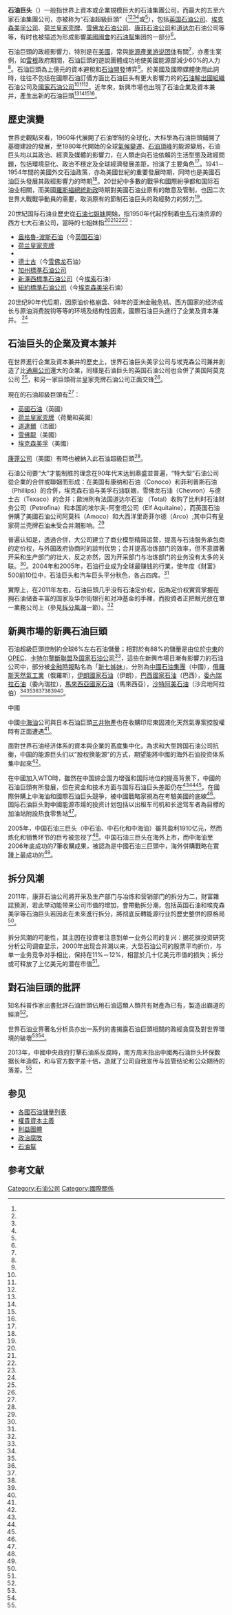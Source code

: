 {{NoteTA|G1=地名|G2=PP|G3=CR}}
'''石油巨头'''（{{lang-en|Big Oil}}）一般指世界上資本或企業規模巨大的石油集團公司，而最大的五至六家石油集團公司，亦被称为“石油超級巨頭”（{{lang-en|supermajor}}<REF name="reut1808"/><REF name="nyt2206"/><REF name="bw29906"/><REF name="AutoU5-1"/>或{{lang|en|super major}}<REF name="王才良2003"/>），包括[[英国石油公司|英国石油公司]]、[[埃克森美孚公司|埃克森美孚公司]]、[[荷兰皇家壳牌|荷兰皇家壳牌]]、[[雪佛龙石油公司|雪佛龙石油公司]]、[[康菲石油公司|康菲石油公司]]和[[道达尔|道达尔]]石油公司等等，有时也被描述为形成影響[[美國國會|美國國會]]的[[石油幫|石油幫]]集团的一部分<ref name="Yetiv2011"/>。

石油巨頭的政經影響力，特別是在[[美國|美國]]，常與[[能源產業|能源產業]][[游说团体|游说团体]]有關<REF name="AutoNW-1"/>，亦產生{{link-en|企業貪腐|Corporate_crime}}案例，如[[雷根|雷根]]政府期間，石油巨頭的遊說團體成功地使美國能源部減少60%的人力<REF name="Clinard1990"/>。石油巨頭為上億元的資本避稅和[[能源开发|石油開發]]博弈<REF name="AutoNW-2"/>。於美國及國際媒體使用此詞時，往往不包括在國際石油訂價方面比石油巨头有更大影響力的的[[石油輸出國組織|石油輸出國組織]]石油公司及[[國家石油公司|國家石油公司]]<REF name="AutoNW-3"/><REF name="AutoNW-4"/><REF name="AutoNW-5"/>。近年來，新興市場也出現了石油企業及資本兼并，產生出新的石油巨頭<REF name="ft"/><REF name="AutoNW-7"/><REF name="NSS-01"/><REF name="NSS-02"/>。

==歷史演變==
世界史觀點來看，1960年代展開了石油宰制的全球化，大科學為石油巨頭鋪開了基礎建設的發展，至1980年代開始的全球[[氣候變遷|氣候變遷]]、[[石油頂峰|石油頂峰]]的能源變局，石油巨头均以其政治、經濟及媒體的影響力，在人類走向石油依賴的生活型態及政經問題，包括環境惡化、政治不穩定及全球經濟發展差距，扮演了主要角色<REF name="Black2012"/>。1941－1954年間的美國外交石油政策，亦為美國世紀的重要發展時期，同時也是美國石油巨头發展其政經影響力的時期<REF name="Painter1986"/>。20世紀中多數的戰爭和國際紛爭都和国际石油业相關，而美國[[富兰克林·德拉诺·罗斯福|羅斯福總統]][[羅斯福新政|新政]]時期對美國石油业原有的敵意及管制，也因二次世界大戰戰爭動員的需要，取消原有的節制石油巨头的政經勢力的努力<REF name="Yergin1993"/>。

20世紀国际石油业歷史從[[石油七姐妹|石油七姐妹]]開始，指1950年代起控制着[[中东|中东]]石油资源的西方七大石油公司，當時的七姐妹指<REF name="AutoNW-6"/><REF name="Davis2006"/><REF name="Seddon2004"/><REF name="桑普森协力·任1979"/>：

* [[盎格魯-波斯石油|盎格魯-波斯石油]]（今[[英国石油|英国石油]]）
* [[荷兰皇家壳牌|荷兰皇家壳牌]]
* {{link-en|海灣石油|Gulf Oil}}
* [[德士古|德士古]]（今[[雪佛龙|雪佛龙]]石油）
* [[加州標準石油公司|加州標準石油公司]]
* [[新澤西標準石油公司|新澤西標準石油公司]]（今[[埃索|埃索]]石油）
* [[紐約標準石油公司|紐約標準石油公司]]（今[[埃克森美孚|埃克森美孚]]石油）

20世纪90年代后期，因原油价格崩盘、98年的亚洲金融危机、西方国家的经济成长与原油消费脱钩等等的环境及结构性因素，國際石油巨头進行了企業及資本兼并。
<ref name="Sanati2011"/>

==石油巨头的企業及資本兼并==
在世界進行企業及資本兼并的歷史上，世界石油巨头美孚公司与埃克森公司兼并創造了比[[通用公司|通用公司]]還大的企業，同樣是石油巨头的英国石油公司也合併了美国阿莫克公司
<REF name="小岛郁夫2001"/>，和另一家巨頭荷兰皇家壳牌石油公司正面交锋<REF name="迪瓦恩2004"/>。

現在的石油超級巨頭有<ref name=reut1808/>：
* [[英國石油|英國石油]]（英國）
* [[荷兰皇家壳牌|荷兰皇家壳牌]]（荷蘭和英國）
* [[道達爾|道達爾]]（法國）
* [[雪佛龍|雪佛龍]]（美國）
* [[埃克森美孚|埃克森美孚]]（美國）

[[康菲公司|康菲公司]]（美國）有時也被納入此石油超級巨頭<ref name=bw29906/>。

石油公司要“大”才能制胜的理念在90年代末达到鼎盛並普遍，“特大型”石油公司從企業的合併或聯姻而形成：在美国有康纳和石油（Conoco）和菲利普斯石油（Phillips）的合併，埃克森石油与美孚石油联姻，雪佛龙石油（Chevron）与德士古（Texaco）的合并；歐洲則有法国道达尔石油 （Total）收购了比利时石油财务公司（Petrofina）和本国的埃尔夫-阿奎坦公司（Elf Aquitaine），而英国石油併購了美國石油公司阿莫科（Amoco）和大西洋里奇菲尔德（Arco）;其中只有皇家荷兰壳牌石油未受合并潮影响。<ref name="Sanati2011"/>

普遍认知是，透過合併，大公司建立了商业模型精简运营，提高与石油服务承包商的定价权，与外国政府协商时的談判优势；合并提高冶炼部门的效率，但不意謂著开采和生产部门的壮大，反之亦然，因为开采部门与冶炼部门的业务没有太多的关联。<ref name="Sanati2011"/>。2004年和2005年，石油行业成为全球最赚钱的行業，使年度《财富》500前10位中，石油巨头和汽车巨头平分秋色，各占四席。<REF name="中国企业跨国发展研究报告2006"/>

實際上，在2011年左右，石油巨頭几乎没有石油定价权，因為定价权實質掌握在拥石油储备丰富的国家及华尔街银行和对冲基金的手裡，而投資者正把眼光放在單一業務公司上（參見[[#拆分风潮|拆分風潮]]一節）。<ref name="Sanati2011"/>

==新興市場的新興石油巨頭==
石油超級巨頭控制約全球6%左右石油儲量；相對於有88%的儲量是由位於[[中東|中東]]的[[OPEC|OPEC]]、[[卡特尔|卡特尔壟斷聯盟]]及[[国家石油公司|国家石油公司]]<REF name="EIA"/>，這些在新興市場日漸有影響力的石油公司中，部分被[[金融時報|金融時報]]點名為「[[新七姊妹|新七姊妹]]」，分別為[[中國石油集團|中國石油集團]]（中國），[[俄羅斯天然氣工業|俄羅斯天然氣工業]]（俄羅斯），[[伊朗國家石油|伊朗國家石油]]（伊朗），[[巴西國家石油|巴西國家石油]]（巴西），[[委內瑞拉石油|委內瑞拉石油]]（委內瑞拉），[[馬來西亞國家石油|馬來西亞國家石油]]（馬來西亞），[[沙特阿美石油|沙特阿美石油]]（沙烏地阿拉伯）<ref name="ft"/><ref name="AutoNW-7"/><ref name="NSS-01"/><ref name="NSS-02"/><REF name="Auto9Q-1"/><REF name="Auto9Q-2"/><REF name="Adda2000"/>。

;中國
中國[[中海油|中海油]]公司與日本石油巨頭[[三井物產|三井物產]]也在收購印尼東固液化天然氣專案控股權時有正面遭遇<REF name="劉檸"/>。

面對世界石油经济体系的資本與企業的髙度集中化，為求和大型跨国石油公司抗衡，中国的能源巨头们以"股权换能源"的方式，期望能將中國的海外石油投资体系集中起來<REF name="中国投资2006"/>。

在中國加入WTO時，雖然在中国综合国力增强和国际地位的提高背景下，中國的石油巨頭有所發展，但在资金和技术方面与国际石油巨头差距仍在<REF name="童媛春2009"/><REF name="经济日报出版社"/><REF name="宋伟良2001"/>。在國際併購上中海油和國際石油巨头競爭，被中國戰略家視為在考驗美國的底線<REF name="中国并购评论2005"/>。国际石油巨头對中國能源市煬的投资计划包括以出租车司机和长途驾车者為目標的加油站附設热食零售站<REF name="知识经济杂志社"/>。

2005年，中国石油三巨头（中石油、中石化和中海油）雖共盈利1910亿元，然而炼化和销售环节的巨亏被忽视了<REF name="中国能源发展报告2007"/>。中国石油三巨头在海外上市，而中海油至2006年底成功的7筆收購成果，被認為是中國石油三巨頭中，海外併購戰略在實踐上最成功的<REF name="黄中文李玉曼2006"/>。

==拆分风潮==
2011年，康菲石油公司將开采及生产部门与冶炼和营销部门的拆分为二，财富雜誌預測，若此举动能带来公司市值的增加，會帶動拆分潮，包括英国石油和埃克森美孚等石油巨头若因此在未來進行拆分，將彻底反轉能源行业的歷史整併的原格局<REF name="Sanati2011"/>。

拆分风潮的可能性，其主因在投資者注意到单一业务公司的复兴：据花旗投资研究分析公司调查显示，2000年出现合并潮以来，大型石油公司的股票平均折价，与单一业务竞争对手相比，保持在11%－12%，相當於几十亿美元市值的损失；拆分或可释放了上亿美元的潜在市值<ref name="Sanati2011"/>。

==對石油巨頭的批評==
知名科普作家{{link-en|亞伯特‧賈夸|Albert Jacquard}}出書批評石油巨頭佔用石油這類人類共有財產為已有，製造出霸道的經濟<REF name="Jacquard2003"/>。

世界石油业界著名分析员{{link-en|安东尼娅·朱哈斯|Antonia Juhasz}}亦出一系列的書揭露石油巨頭相關的政經貪腐及對世界環境的破壞<REF name="Juhasz2011"/><REF name="Auto9Q-3"/>。

2013年，中國中央政府打擊石油系反腐時，南方周末指出中國两石油巨头环保数据长年造假，和与官方数字差十倍，造就了公司自我宣传与监管结论和公众期待的落差。<REF name="Auto9Q-4"/>

==参见==
*[[各國石油儲量列表|各國石油儲量列表]]
*[[權貴資本主義|權貴資本主義]]
*[[利益團體|利益團體]]
*[[政治腐敗|政治腐敗]]
*[[石油幫|石油幫]]

== 参考文献 ==
{{Reflist|2|refs=
<ref name=reut1808>{{cite news|url=http://www.reuters.com/article/2008/08/01/us-oilmajors-production-idUSL169721220080801|title=Oil majors' output growth hinges on strategy shift|accessdate=28 April 2011|publisher=Reuters|date=1 August 2008|archive-date=2012-05-13|archive-url=https://web.archive.org/web/20120513182259/http://www.reuters.com/article/2008/08/01/us-oilmajors-production-idUSL169721220080801|dead-url=yes}}</ref>

<ref name=nyt2206>{{cite news|url=http://www.nytimes.com/2006/02/02/business/worldbusiness/02iht-shell.html|title=Shell will invest despite decline in earnings|accessdate=28 April 2011|publisher=The New York Times|date=2 February 2006}}</ref>

<ref name=bw29906>{{cite news|url=http://www.businessweek.com/magazine/content/05_50/b3963127.htm|accessdate=2006-09-29|title=ConocoPhillips: The Making Of An Oil Major|date=12 December 2005|work=Business Week|archive-date=2011-05-23|archive-url=https://web.archive.org/web/20110523234439/http://www.businessweek.com/magazine/content/05_50/b3963127.htm|dead-url=no}}</ref>

<ref name="AutoU5-1">Nafta - Volume 56 - Page 447 2005 "Tom Nicholls, editor, Petroleum Economist, writes WHOEVER coined the term supermajor should have kept some superlatives in reserve. Oil companies may rank as some of the biggest private-sector corporations, but when it comes to oil ..."</ref>

<ref name="王才良2003">王才良，石油管理干部学院，[http://www.cqvip.com/QK/97276A/200303/9070111.html 世界第四大石油“巨头”——雪佛龙德士古公司] {{Wayback|url=http://www.cqvip.com/QK/97276A/200303/9070111.html |date=20210423135101 }}，《世界石油工业》2003年 第3期</ref>

<ref name="Yetiv2011">{{cite book|author=Steven A. Yetiv|title=The Petroleum Triangle: Oil, Globalization, and Terror|url=http://books.google.com/books?id=8H3bC-dkPnEC&pg=PA50|year=2011|publisher=Cornell University Press|isbn=978-0-8014-6340-2|pages=50–|access-date=2013-12-03|archive-date=2014-01-03|archive-url=https://web.archive.org/web/20140103180748/http://books.google.com/books?id=8H3bC-dkPnEC&pg=PA50|dead-url=no}}</ref>

<ref name="AutoNW-1">[http://www.chinacoal.gov.cn/templet/3/ShowArticle.jsp?id=2466 美国能源法引发业界“内战”] {{Wayback|url=http://www.chinacoal.gov.cn/templet/3/ShowArticle.jsp?id=2466 |date=20131213001606 }}，2009-10-22</ref>

<ref name="Clinard1990">{{cite book|author=Marshall Barron Clinard|title=Corporate Corruption: The Abuse of Power|url=http://books.google.com/books?id=PQJZxr_YBhgC&pg=PA51|date=1 January 1990|publisher=Greenwood Publishing Group|isbn=978-0-275-93485-9|pages=51–|access-date=2013-12-09|archive-date=2014-01-05|archive-url=https://web.archive.org/web/20140105060124/http://books.google.com/books?id=PQJZxr_YBhgC&pg=PA51|dead-url=no}}</ref>

<ref name="AutoNW-2">[http://www.time.com/time/magazine/article/0,9171,920328,00.html 石油巨頭的億元博弈] {{Wayback|url=http://www.time.com/time/magazine/article/0,9171,920328,00.html |date=20130823095712 }} at Time</ref>

<ref name="AutoNW-3">Green Energy: An A-to-Z Guide - Page 331 Dustin Mulvaney - 2011 "the oil majors have the power to manipulate oil prices, profiteering at the expense of consumers in North America and Europe. Although the term Big Oil is used in the media, it is not used to describe the Oil Producing and Exporting Countries'</ref>

<ref name="AutoNW-4">Crude Reality: Petroleum in World History Brian C. Black - 2012 "Therefore, Big Oil included large-scale corporate infrastructure that spanned the globe without ever releasing the basic elements that titillated the public: fortune, danger, and bust. Today, the term Big Oil most likely evokes a negative visceral ..."</ref>

<ref name="AutoNW-5">Role of National Oil Companies in the International Oil Market Robert Pirog - 2011 "In the United States, the term “big oil companies” is likely to be taken to mean the major private international oil companies, largely based in Europe or America. However, while some of those companies are indeed among the largest in the ..."</ref>

<ref name="ft">[http://www.ft.com/cms/s/471ae1b8-d001-11db-94cb-000b5df10621.html The new Seven Sisters: oil and gas giants dwarf western rivals] {{Wayback|url=http://www.ft.com/cms/s/471ae1b8-d001-11db-94cb-000b5df10621.html |date=20070819102045 }}, by Carola Hoyos, Financial Times. 11 March 2007</ref>

<ref name="AutoNW-7">{{cite news|url=http://www.timeslive.co.za/opinion/columnists/article272352.ece|title=Shaky industry that runs the world|accessdate=26 October 2010|publisher=The Times (South Africa)|date=24 January 2010|archive-date=2010-01-27|archive-url=https://web.archive.org/web/20100127022854/http://www.timeslive.co.za/opinion/columnists/article272352.ece|dead-url=no}}</ref>

<ref name=NSS-01>{{cite news|url=http://www.ypenergy.org/history/ |title=New and Old Leaders in the Upstream Oil Industry |accessdate=20 Jan 2012 |publisher=ypenergy.org |deadurl=yes |archiveurl=https://web.archive.org/web/20111222183241/http://www.ypenergy.org/history/ |archivedate=2011-12-22 }}</ref>

<ref name=NSS-02>{{cite news|url=http://www.warregoenergy.com/story/documents/FT%20The%20New%20Seven%20Sisters.pdf|title=FT – New and Old Leaders in the Upstream Oil Industry|accessdate=20 Jan 2012|publisher=FT|archive-date=2020-10-30|archive-url=https://web.archive.org/web/20201030170701/https://warregoenergy.com/story/documents/FT%20The%20New%20Seven%20Sisters.pdf|dead-url=no}}</ref>

<ref name="劉檸">{{cite book|author=劉檸|title=摒弃中日友好的鄉愁|url=http://books.google.com/books?id=FLnpHfZJNfMC&pg=PA97|publisher=MAXRead|isbn=9789889861667|quote=在並購西班牙RepsoYPF公司在印尼的油田及從英國石油公司（BP）收購印尼東固液化天然氣專案控股權的行動中，中海油公司與日本石油巨頭三井物產正面遭遇，險些敗北；|pages=97–|id=|access-date=2013-12-18|archive-date=2014-01-08|archive-url=https://web.archive.org/web/20140108013138/http://books.google.com/books?id=FLnpHfZJNfMC&pg=PA97|dead-url=no}}</ref>

<ref name="中国投资2006">{{cite book|title=中国投资|url=http://books.google.com/books?id=ZRK2AAAAIAAJ|volume=第1-6 期|year=2006|publisher="Zhongguo tou zi yu jian she" za zhi she|pages=当今髙度集中的世界石油经济体系下，世界石油巨头越来越强大，较分散的世界石油投资不易于与大型跨国石油公司抗衡，因此，我国急需建立更为集中的海外石油投资体系。油源换股权榨干产业链收益在世界各地，中国的能源巨头们以“股权换能源”的方式。|access-date=2013-12-18|archive-date=2014-01-08|archive-url=https://web.archive.org/web/20140108021132/http://books.google.com/books?id=ZRK2AAAAIAAJ|dead-url=no}}</ref>

<ref name="Black2012">{{cite book|author=Brian C. Black|title=Crude Reality: Petroleum in World History|url=http://books.google.com/books?id=rnm-GyofjUoC|date=22 March 2012|publisher=Rowman & Littlefield Publishers|isbn=978-1-4422-1611-2|access-date=2013-12-09|archive-date=2014-01-05|archive-url=https://web.archive.org/web/20140105060443/http://books.google.com/books?id=rnm-GyofjUoC|dead-url=no}}</ref>

<ref name="Painter1986">{{Cite book |last= Painter |first= David S. |year= 1986 |title= Oil and the American Century: The Political Economy of US Foreign Oil Policy, 1941–1954 |url= https://archive.org/details/oilamericancent00pain |location= Baltimore, MD |publisher= [[Johns_Hopkins_University_Press|Johns Hopkins University Press]] |isbn= 978-0-801-82693-1 }}</ref>

<ref name="Yergin1993">{{Cite book |last= Yergin |first= Daniel |year= 1993 |title= The Prize: The Epic Quest for Oil, Money & Power |location= New York, NY |publisher= Free Press |isbn= 0-671-79932-0 }}</ref>

<ref name="AutoNW-6">Jan Krikke，[http://www.atimes.com/atimes/Middle_East/MID-01-221013.html All roads lead to Tehran] {{Wayback|url=http://www.atimes.com/atimes/Middle_East/MID-01-221013.html |date=20210308000206 }}</ref>

<ref name="Davis2006">{{cite book|author=Jerome D. Davis|title=The Changing World of Oil: An Analysis of Corporate Change and Adaptation|url=http://books.google.com/books?id=bMnyOlROmnQC&pg=PA197|year=2006|publisher=Ashgate Publishing, Ltd.|isbn=978-0-7546-4178-0|pages=197–|access-date=2013-12-09|archive-date=2014-01-05|archive-url=https://web.archive.org/web/20140105060151/http://books.google.com/books?id=bMnyOlROmnQC&pg=PA197|dead-url=no}}</ref>

<ref name="Seddon2004">{{cite book|author=David Seddon|title=A Political and Economic Dictionary of the Middle East|url=http://books.google.com/books?id=qmYMy1Ls8ucC&pg=PA121|date=17 June 2004|publisher=Taylor & Francis|isbn=978-0-203-40291-7|pages=121–|access-date=2013-12-09|archive-date=2014-01-05|archive-url=https://web.archive.org/web/20140105060141/http://books.google.com/books?id=qmYMy1Ls8ucC&pg=PA121|dead-url=no}}</ref>

<ref name="桑普森协力·任1979">{{cite book|author1=桑普森|author2=协力·任|title=七姊妹: 大石油公司及其创造的世界|url=http://books.google.com/books?id=u38zOgAACAAJ|year=1979|publisher=上海译文出版社|access-date=2013-12-09|archive-date=2014-01-05|archive-url=https://web.archive.org/web/20140105060522/http://books.google.com/books?id=u38zOgAACAAJ|dead-url=no}}</ref>

<ref name="Sanati2011">{{cite news |last=Sanati |first=Cyrus |date=2011年8月8日 |title=拆分风潮乍起，石油巨头末路 |url=http://www.fortunechina.com/business/c/2011-08/08/content_65846.htm |newspaper=财富中文网 |publisher=Fortune |accessdate=2013年12月8日 |archive-date=2021年3月8日 |archive-url=https://web.archive.org/web/20210308000247/http://www.fortunechina.com/business/c/2011-08/08/content_65846.htm |dead-url=no }}</ref>

<ref name="小岛郁夫2001">{{cite book|author=小岛郁夫|title=企业兼并|url=http://books.google.com/books?id=b4KU_QDfRPUC&pg=PA25|year=2001|publisher=中信出版社|isbn=978-7-80073-324-6|pages=25–|quote=此外,世界石油 巨头 Exxon 公司与 Mobil 公司兼并,诞生了超过通用公司的世界一流大企业;同为巨头的英国石油公司（British Petroleum）也与美国阿莫克公司合并。|access-date=2013-12-18|archive-date=2014-01-08|archive-url=https://web.archive.org/web/20140108015453/http://books.google.com/books?id=b4KU_QDfRPUC&pg=PA25|dead-url=no}}</ref>

<ref name="迪瓦恩2004">{{cite book|author=迪瓦恩|title=成功并购指南|url=http://books.google.com/books?id=H9xDadNkehgC&pg=PA4|year=2004|publisher=中信出版社|isbn=978-7-5086-0168-7|pages=4–|quote=比如在石油行业,美孚石油公司与埃克森石油公司的合并以及英国石油公司与阿莫科石油公司的合并都使得合并后的新公司被业界称为"巨头"。这两家巨头现在正在和荷兰皇家壳牌石油公司正面交锋。|access-date=2013-12-18|archive-date=2014-01-08|archive-url=https://web.archive.org/web/20140108014421/http://books.google.com/books?id=H9xDadNkehgC&pg=PA4|dead-url=no}}</ref>

<ref name="中国企业跨国发展研究报告2006">{{cite book|title=中国企业跨国发展研究报告, 2006版|url=http://books.google.com/books?id=Ypc3AQAAIAAJ|year=2006|publisher=中国社会科学出版社|isbn=978-7-5004-5468-7|quote=能源业尤其是石油行业的表现则可谓是风头强劲。2004年和2005年两个年度的《财富》500强榜单结果都显示出,石油行业正在成为全球最赚钱的行当。2004年500强排名前10位中，石油巨头和汽车巨头平分秋色,各占四席。而美国的埃克森一美孚……|access-date=2013-12-18|archive-date=2014-01-08|archive-url=https://web.archive.org/web/20140108020249/http://books.google.com/books?id=Ypc3AQAAIAAJ|dead-url=no}}</ref>

<ref name="EIA">{{cite journal | author=Energy Information Administration | title=Who are the major players supplying the world oil market? | year=2009 | url=http://tonto.eia.doe.gov/energy_in_brief/world_oil_market.cfm | access-date=2013-12-09 | archive-date=2010-10-24 | archive-url=https://web.archive.org/web/20101024141406/http://tonto.eia.doe.gov/energy_in_brief/world_oil_market.cfm | dead-url=no }}</ref>

<ref name="Auto9Q-1">{{Cite web |url=http://www.rologo.com/supermajors-vs-new-sisters-seven.html |title=国际石油业：六大哥VS新七姐妹 |access-date=2013-12-09 |archive-date=2021-04-23 |archive-url=https://web.archive.org/web/20210423135228/https://www.rologo.com/supermajors-vs-new-sisters-seven.html |dead-url=no }}</ref>

<ref name="Auto9Q-2">{{cite book|title=环球|url=http://books.google.com/books?id=gtiGAAAAIAAJ|year=1983|publisher=新华出版社|access-date=2013-12-09|archive-date=2014-01-05|archive-url=https://web.archive.org/web/20140105060457/http://books.google.com/books?id=gtiGAAAAIAAJ|dead-url=no}}</ref>

<ref name="Adda2000">{{cite book|last=Adda|first=Jacques|title=經濟全球化|url=http://books.google.com/books?id=2pLVuIQfPFEC&pg=PA216|year=2000|publisher=知書房出版集團|isbn=978-957-0492-10-1|pages=216–|access-date=2013-12-09|archive-date=2014-01-05|archive-url=https://web.archive.org/web/20140105060517/http://books.google.com/books?id=2pLVuIQfPFEC&pg=PA216|dead-url=no}}</ref>

<ref name="童媛春2009">{{cite book|author=童媛春|title=石油真相|url=http://books.google.com/books?id=myM8QwAACAAJ|year=2009|publisher=中国经济出版社|isbn=978-7-5017-8738-8|access-date=2013-12-18|archive-date=2014-01-08|archive-url=https://web.archive.org/web/20140108015335/http://books.google.com/books?id=myM8QwAACAAJ|dead-url=no}}</ref>

<ref name="经济日报出版社">{{cite book|author=经济日报出版社|title=中国WTO报告|url=http://books.google.com/books?id=STEhAQAAMAAJ|publisher=经济日报出版社|quote=从资金和技术实力上看，中石油与国际石油巨头仍存在差距。（第63頁）|access-date=2013-12-18|archive-date=2014-01-08|archive-url=https://web.archive.org/web/20140108014527/http://books.google.com/books?id=STEhAQAAMAAJ|dead-url=no}}</ref>

<ref name="宋伟良2001">{{cite book|author=宋伟良|title=WTO与能源营销|url=http://books.google.com/books?id=7Ke1AAAAIAAJ|year=2001|publisher=湖北人民出版社|isbn=978-7-216-03145-5|access-date=2013-12-18|archive-date=2014-01-08|archive-url=https://web.archive.org/web/20140108021221/http://books.google.com/books?id=7Ke1AAAAIAAJ|dead-url=no}}</ref>

<ref name="中国并购评论2005">{{cite book|title=中国并购评论: 2005年. 第四册|url=http://books.google.com/books?id=e3Y3ZBOjY5sC&pg=PT17|year=2006|publisher=清华大学出版社有限公司|isbn=978-7-302-13126-7|pages=17–|access-date=2013-12-18|archive-date=2014-01-08|archive-url=https://web.archive.org/web/20140108012518/http://books.google.com/books?id=e3Y3ZBOjY5sC&pg=PT17|dead-url=no}}</ref>

<ref name="知识经济杂志社">{{cite book|author=知识经济杂志社|title=WTO来了：中国人必读|url=http://books.google.com/books?id=Qji2AAAAIAAJ|year=2001|publisher=重庆出版社|isbn=978-7-5366-5548-5|quote=阿莫科公司等国际石油巨头们又对中国市场有了新的投资计划:他们有意在中国各地数千个加油站建立热食零售站,以出租车司机和长途驾车者为主要服务对象。（第161頁）|access-date=2013-12-18|archive-date=2014-01-08|archive-url=https://web.archive.org/web/20140108013239/http://books.google.com/books?id=Qji2AAAAIAAJ|dead-url=no}}</ref>

<ref name="中国能源发展报告2007">{{cite book|title=中国能源发展报告|url=http://books.google.com/books?id=0q61AAAAIAAJ|year=2007|publisher=社会科学文献出版社|isbn=978-7-80230-526-7|quote=2005年，中国石油三巨头共盈利1910亿元（第119頁）……国内三大石油巨头中石油、中石化和中海油的炼化和销售环节的巨亏被忽视了。（第120頁）|access-date=2013-12-18|archive-date=2014-01-08|archive-url=https://web.archive.org/web/20140108012449/http://books.google.com/books?id=0q61AAAAIAAJ|dead-url=no}}</ref>

<ref name="黄中文李玉曼2006">{{cite book|author1=黄中文|author2=李玉曼|author3=刘亚娟|title=跨国并购实务|url=http://books.google.com/books?id=ZKyVZTXB9qQC&pg=PP50|year=2006|publisher=CICAP|isbn=978-7-80193-382-9|pages=50–|access-date=2013-12-18|archive-date=2014-01-08|archive-url=https://web.archive.org/web/20140108021441/http://books.google.com/books?id=ZKyVZTXB9qQC&pg=PP50|dead-url=no}}</ref>

<ref name="Jacquard2003">{{cite book|author=Albert Jacquard|title=我控訴霸道的經濟|url=http://books.google.com/books?id=jL5mm2Izvt0C&pg=PT121|year=2003|publisher=知書房出版集團|isbn=978-986-7746-01-6|pages=121–|access-date=2013-12-18|archive-date=2014-01-08|archive-url=https://web.archive.org/web/20140108020131/http://books.google.com/books?id=jL5mm2Izvt0C&pg=PT121|dead-url=no}}</ref>

<ref name="Juhasz2011">{{cite book|author=Antonia Juhasz|title=Black Tide: The Devastating Impact of the Gulf Oil Spill|url=http://books.google.com/books?id=4wr9zohow94C|date=16 March 2011|publisher=John Wiley & Sons|isbn=978-1-118-06774-1|access-date=2013-12-18|archive-date=2014-01-08|archive-url=https://web.archive.org/web/20140108020811/http://books.google.com/books?id=4wr9zohow94C|dead-url=no}}</ref>

<ref name="Auto9Q-3">{{Cite web |url=http://www.newsday.com/business/press-releases/filmmaker-explorer-and-international-activist-for-water-conservation-alexandra-cousteau-will-visit-the-areas-contaminated-by-chevron-in-the-ecuadorian-rainforest-1.6483896 |title=Filmmaker, Explorer and International Activist for Water Conservation Alexandra Cousteau, will Visit the Areas Contaminated by Chevron in the Ecuadorian Rainforest |access-date=2013-12-18 |archive-date=2021-04-23 |archive-url=https://web.archive.org/web/20210423135334/https://www.newsday.com/business/press-releases/filmmaker-explorer-and-international-activist-for-water-conservation-alexandra-cousteau-will-visit-the-areas-contaminated-by-chevron-in-the-ecuadorian-rainforest-1.6483896 |dead-url=no }}</ref>

<ref name="Auto9Q-4">吕明合 袁端端 冯洁 实习生 李一帆 龚君楠，[http://finance.sina.com.cn/chanjing/gsnews/20130912/162716746001.shtml 两石油巨头环保数据长年造假 与官方数字差十倍] {{Wayback|url=http://finance.sina.com.cn/chanjing/gsnews/20130912/162716746001.shtml |date=20210324093157 }}，南方周末记者 每日经济新闻网，2013年09月12日 16:27</ref>
}}

[[Category:石油公司|Category:石油公司]]
[[Category:國際關係|Category:國際關係]]